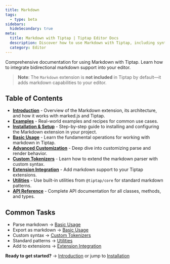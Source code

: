 ```yaml
---
title: Markdown
tags:
  - type: beta
sidebars:
  hideSecondary: true
meta:
  title: Markdown with Tiptap | Tiptap Editor Docs
  description: Discover how to use Markdown with Tiptap, including syntax for headings, lists, code blocks, and more. Learn more in our docs!
  category: Editor
---
```


Comprehensive documentation for using Markdown with Tiptap. Learn how to integrate bidirectional markdown support into your editor.

> **Note**: The `Markdown` extension is **not included** in Tiptap by default—it adds markdown capabilities to your editor.

## Table of Contents

- [**Introduction**](/editor/core-concepts/markdown/introduction) - Overview of the Markdown extension, its architecture, and how it works with marked.js and Tiptap.
- [**Examples**](/editor/core-concepts/markdown/examples) - Real-world examples and recipes for common use cases.
- [**Installation & Setup**](/editor/core-concepts/markdown/installation) - Step-by-step guide to installing and configuring the Markdown extension in your project.
- [**Basic Usage**](/editor/core-concepts/markdown/basic-usage) - Learn the fundamental operations for working with markdown in Tiptap.
- [**Advanced Customization**](/editor/core-concepts/markdown/advanced) - Deep dive into customizing parse and render behavior.
- [**Custom Tokenizers**](/editor/core-concepts/markdown/custom-tokenizers) - Learn how to extend the markdown parser with custom syntax.
- [**Extension Integration**](/editor/core-concepts/markdown/extension-integration) - Add markdown support to your Tiptap extensions.
- [**Utilities**](/editor/core-concepts/markdown/utilities) - Use built-in utilities from `@tiptap/core` for standard markdown patterns.
- [**API Reference**](/editor/core-concepts/markdown/api) - Complete API documentation for all classes, methods, and types.

## Common Tasks

- Parse markdown → [Basic Usage](/editor/core-concepts/markdown/basic-usage#setting-content-from-markdown)
- Export as markdown → [Basic Usage](/editor/core-concepts/markdown/basic-usage#getting-markdown-from-the-editor)
- Custom syntax → [Custom Tokenizers](/editor/core-concepts/markdown/custom-tokenizers)
- Standard patterns → [Utilities](/editor/core-concepts/markdown/utilities)
- Add to extensions → [Extension Integration](/editor/core-concepts/markdown/extension-integration)

**Ready to get started?** → [Introduction](/editor/core-concepts/markdown/introduction) or jump to [Installation](/editor/core-concepts/markdown/installation)
